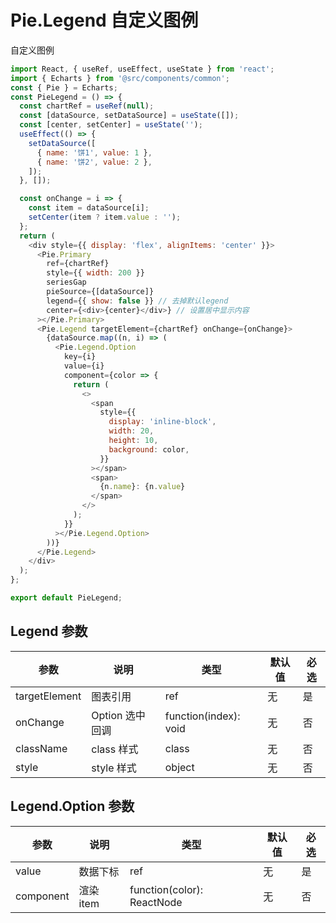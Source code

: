 
<Meta title="组件|Echarts" />

# Pie.Legend 自定义图例

自定义图例

<Preview>
  <Story name="Pie.Legend">
    <TestComponent></TestComponent>
  </Story>
</Preview>

```javascript
import React, { useRef, useEffect, useState } from 'react';
import { Echarts } from '@src/components/common';
const { Pie } = Echarts;
const PieLegend = () => {
  const chartRef = useRef(null);
  const [dataSource, setDataSource] = useState([]);
  const [center, setCenter] = useState('');
  useEffect(() => {
    setDataSource([
      { name: '饼1', value: 1 },
      { name: '饼2', value: 2 },
    ]);
  }, []);

  const onChange = i => {
    const item = dataSource[i];
    setCenter(item ? item.value : '');
  };
  return (
    <div style={{ display: 'flex', alignItems: 'center' }}>
      <Pie.Primary
        ref={chartRef}
        style={{ width: 200 }}
        seriesGap
        pieSource={[dataSource]}
        legend={{ show: false }} // 去掉默认legend
        center={<div>{center}</div>} // 设置居中显示内容
      ></Pie.Primary>
      <Pie.Legend targetElement={chartRef} onChange={onChange}>
        {dataSource.map((n, i) => (
          <Pie.Legend.Option
            key={i}
            value={i}
            component={color => {
              return (
                <>
                  <span
                    style={{
                      display: 'inline-block',
                      width: 20,
                      height: 10,
                      background: color,
                    }}
                  ></span>
                  <span>
                    {n.name}: {n.value}
                  </span>
                </>
              );
            }}
          ></Pie.Legend.Option>
        ))}
      </Pie.Legend>
    </div>
  );
};

export default PieLegend;
```

## Legend 参数

| 参数          | 说明            | 类型                  | 默认值 | 必选 |
| ------------- | --------------- | --------------------- | ------ | ---- |
| targetElement | 图表引用        | ref                   | 无     | 是   |
| onChange      | Option 选中回调 | function(index): void | 无     | 否   |
| className     | class 样式      | class                 | 无     | 否   |
| style         | style 样式      | object                | 无     | 否   |

## Legend.Option 参数

| 参数      | 说明      | 类型                       | 默认值 | 必选 |
| --------- | --------- | -------------------------- | ------ | ---- |
| value     | 数据下标  | ref                        | 无     | 是   |
| component | 渲染 item | function(color): ReactNode | 无     | 否   |
